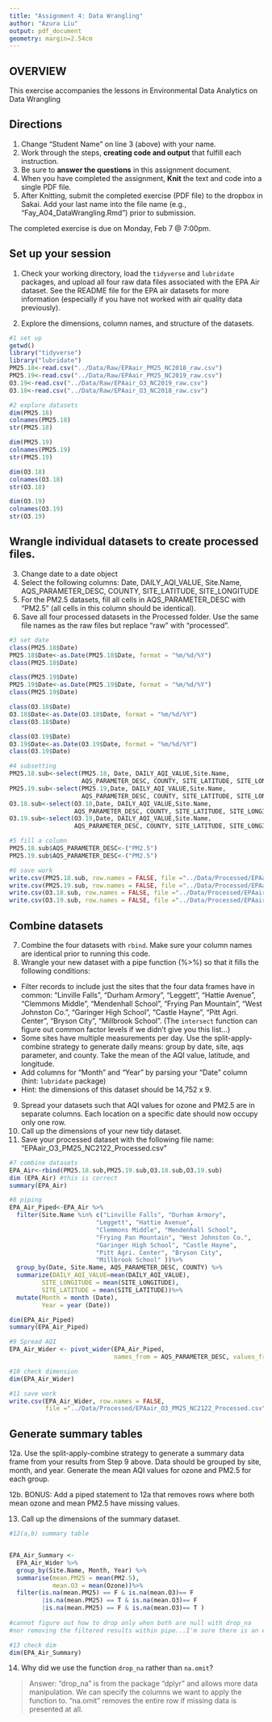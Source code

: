 ```yaml
---
title: "Assignment 4: Data Wrangling"
author: "Azura Liu"
output: pdf_document
geometry: margin=2.54cm
---
```


## OVERVIEW

This exercise accompanies the lessons in Environmental Data Analytics on Data Wrangling 

## Directions
1. Change "Student Name" on line 3 (above) with your name.
2. Work through the steps, **creating code and output** that fulfill each instruction.
3. Be sure to **answer the questions** in this assignment document.
4. When you have completed the assignment, **Knit** the text and code into a single PDF file.
5. After Knitting, submit the completed exercise (PDF file) to the dropbox in Sakai. Add your last name into the file name (e.g., "Fay_A04_DataWrangling.Rmd") prior to submission.

The completed exercise is due on Monday, Feb 7 @ 7:00pm.

## Set up your session 
1. Check your working directory, load the `tidyverse` and `lubridate` packages, and upload all four raw data files associated with the EPA Air dataset. See the README file for the EPA air datasets for more information (especially if you have not worked with air quality data previously). 

2. Explore the dimensions, column names, and structure of the datasets. 

```r
#1 set up
getwd()
library("tidyverse")
library("lubridate")
PM25.18<-read.csv("../Data/Raw/EPAair_PM25_NC2018_raw.csv")
PM25.19<-read.csv("../Data/Raw/EPAair_PM25_NC2019_raw.csv")
O3.19<-read.csv("../Data/Raw/EPAair_O3_NC2019_raw.csv")
O3.18<-read.csv("../Data/Raw/EPAair_O3_NC2018_raw.csv")

#2 explore datasets
dim(PM25.18)
colnames(PM25.18)
str(PM25.18)

dim(PM25.19)
colnames(PM25.19)
str(PM25.19)

dim(O3.18)
colnames(O3.18)
str(O3.18)

dim(O3.19)
colnames(O3.19)
str(O3.19)
```

## Wrangle individual datasets to create processed files.
3. Change date to a date object
4. Select the following columns: Date, DAILY_AQI_VALUE, Site.Name, AQS_PARAMETER_DESC, COUNTY, SITE_LATITUDE, SITE_LONGITUDE
5. For the PM2.5 datasets, fill all cells in AQS_PARAMETER_DESC with "PM2.5" (all cells in this column should be identical).
6. Save all four processed datasets in the Processed folder. Use the same file names as the raw files but replace "raw" with "processed".

```r
#3 set date
class(PM25.18$Date)
PM25.18$Date<-as.Date(PM25.18$Date, format = "%m/%d/%Y")
class(PM25.18$Date)

class(PM25.19$Date)
PM25.19$Date<-as.Date(PM25.19$Date, format = "%m/%d/%Y")
class(PM25.19$Date)

class(O3.18$Date)
O3.18$Date<-as.Date(O3.18$Date, format = "%m/%d/%Y")
class(O3.18$Date)

class(O3.19$Date)
O3.19$Date<-as.Date(O3.19$Date, format = "%m/%d/%Y")
class(O3.19$Date)

#4 subsetting
PM25.18.sub<-select(PM25.18, Date, DAILY_AQI_VALUE,Site.Name, 
                    AQS_PARAMETER_DESC, COUNTY, SITE_LATITUDE, SITE_LONGITUDE)
PM25.19.sub<-select(PM25.19,Date, DAILY_AQI_VALUE,Site.Name, 
                    AQS_PARAMETER_DESC, COUNTY, SITE_LATITUDE, SITE_LONGITUDE)
O3.18.sub<-select(O3.18,Date, DAILY_AQI_VALUE,Site.Name, 
                  AQS_PARAMETER_DESC, COUNTY, SITE_LATITUDE, SITE_LONGITUDE)
O3.19.sub<-select(O3.19,Date, DAILY_AQI_VALUE,Site.Name, 
                  AQS_PARAMETER_DESC, COUNTY, SITE_LATITUDE, SITE_LONGITUDE)

#5 fill a column
PM25.18.sub$AQS_PARAMETER_DESC<-("PM2.5")
PM25.19.sub$AQS_PARAMETER_DESC<-("PM2.5")

#6 save work
write.csv(PM25.18.sub, row.names = FALSE, file ="../Data/Processed/EPAair_PM25_NC2018_processed.csv")
write.csv(PM25.19.sub, row.names = FALSE, file ="../Data/Processed/EPAair_PM25_NC2019_processed.csv")
write.csv(O3.18.sub, row.names = FALSE, file ="../Data/Processed/EPAair_O3_NC2019_processed.csv")
write.csv(O3.19.sub, row.names = FALSE, file ="../Data/Processed/EPAair_O3_NC2018_processed.csv")

```


## Combine datasets
7. Combine the four datasets with `rbind`. Make sure your column names are identical prior to running this code. 
8. Wrangle your new dataset with a pipe function (%>%) so that it fills the following conditions: 

* Filter records to include just the sites that the four data frames have in common: "Linville Falls", "Durham Armory", "Leggett", "Hattie Avenue", "Clemmons Middle", "Mendenhall School", "Frying Pan Mountain", "West Johnston Co.", "Garinger High School", "Castle Hayne", "Pitt Agri. Center", "Bryson City", "Millbrook School". (The `intersect` function can figure out common factor levels if we didn't give you this list...)
* Some sites have multiple measurements per day. Use the split-apply-combine strategy to generate daily means: group by date, site, aqs parameter, and county. Take the mean of the AQI value, latitude, and longitude.
* Add columns for "Month" and "Year" by parsing your "Date" column (hint: `lubridate` package)
* Hint: the dimensions of this dataset should be 14,752 x 9.

9. Spread your datasets such that AQI values for ozone and PM2.5 are in separate columns. Each location on a specific date should now occupy only one row.
10. Call up the dimensions of your new tidy dataset.
11. Save your processed dataset with the following file name: "EPAair_O3_PM25_NC2122_Processed.csv"

```r
#7 combine datasets
EPA_Air<-rbind(PM25.18.sub,PM25.19.sub,O3.18.sub,O3.19.sub)
dim (EPA_Air) #this is correct
summary(EPA_Air)

#8 piping
EPA_Air_Piped<-EPA_Air %>%
  filter(Site.Name %in% c("Linville Falls", "Durham Armory", 
                        "Leggett", "Hattie Avenue", 
                        "Clemmons Middle", "Mendenhall School", 
                        "Frying Pan Mountain", "West Johnston Co.", 
                        "Garinger High School", "Castle Hayne", 
                        "Pitt Agri. Center", "Bryson City", 
                        "Millbrook School" ))%>%
  group_by(Date, Site.Name, AQS_PARAMETER_DESC, COUNTY) %>%
  summarize(DAILY_AQI_VALUE=mean(DAILY_AQI_VALUE), 
         SITE_LONGITUDE = mean(SITE_LONGITUDE),
         SITE_LATITUDE = mean(SITE_LATITUDE))%>%
  mutate(Month = month (Date),
         Year = year (Date))

dim(EPA_Air_Piped) 
summary(EPA_Air_Piped)  

#9 Spread AQI 
EPA_Air_Wider <- pivot_wider(EPA_Air_Piped, 
                             names_from = AQS_PARAMETER_DESC, values_from = DAILY_AQI_VALUE,values_fn = mean)

#10 check dimension
dim(EPA_Air_Wider)

#11 save work
write.csv(EPA_Air_Wider, row.names = FALSE, 
          file ="../Data/Processed/EPAair_O3_PM25_NC2122_Processed.csv")

```


## Generate summary tables
12a. Use the split-apply-combine strategy to generate a summary data frame from your results from Step 9 above. Data should be grouped by site, month, and year. Generate the mean AQI values for ozone and PM2.5 for each group. 

12b. BONUS: Add a piped statement to 12a that removes rows where both mean ozone and mean PM2.5 have missing values. 

13. Call up the dimensions of the summary dataset.


```r
#12(a,b) summary table


EPA_Air_Summary <- 
  EPA_Air_Wider %>%
  group_by(Site.Name, Month, Year) %>%
  summarise(mean.PM25 = mean(PM2.5), 
            mean.O3 = mean(Ozone))%>%
  filter(is.na(mean.PM25) == F & is.na(mean.O3)== F 
         |is.na(mean.PM25) == T & is.na(mean.O3)== F 
         |is.na(mean.PM25) == F & is.na(mean.O3)== T )
  
#cannot figure out how to drop only when both are null with drop_na 
#nor removing the filtered results within pipe...I'm sure there is an easier way

#13 check dim
dim(EPA_Air_Summary)

```

14. Why did we use the function `drop_na` rather than `na.omit`?

> Answer: "drop_na" is from the package "dplyr" and allows more data manipulation. We can specify the columns we want to apply the function to. "na.omit" removes the entire row if missing data is presented at all.